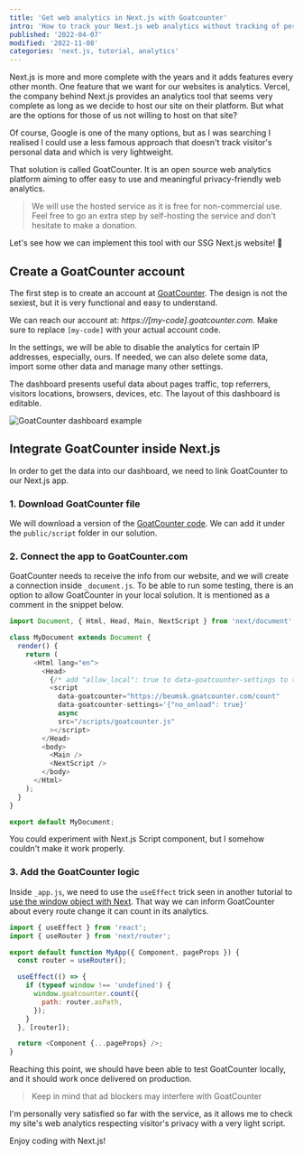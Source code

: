 ```yaml
---
title: 'Get web analytics in Next.js with Goatcounter'
intro: 'How to track your Next.js web analytics without tracking of personal data with Goatcounter'
published: '2022-04-07'
modified: '2022-11-08'
categories: 'next.js, tutorial, analytics'
---
```



Next.js is more and more complete with the years and it adds features every other month. One feature that we want for our websites is analytics. Vercel, the company behind Next.js provides an analytics tool that seems very complete as long as we decide to host our site on their platform. But what are the options for those of us not willing to host on that site?

Of course, Google is one of the many options, but as I was searching I realised I could use a less famous approach that doesn't track visitor's personal data and which is very lightweight.

That solution is called GoatCounter. It is an open source web analytics platform aiming to offer easy to use and meaningful privacy-friendly web analytics.

> We will use the hosted service as it is free for non-commercial use. Feel free to go an extra step by self-hosting the service and don't hesitate to make a donation.

Let's see how we can implement this tool with our SSG Next.js website! 🚀

## Create a GoatCounter account

The first step is to create an account at <a href="https://goatcounter.com/signup" target="_blank">GoatCounter</a>.
The design is not the sexiest, but it is very functional and easy to understand.

We can reach our account at: _https://[my-code].goatcounter.com_. Make sure to replace `[my-code]` with your actual account code.

In the settings, we will be able to disable the analytics for certain IP addresses, especially, ours.
If needed, we can also delete some data, import some other data and manage many other settings.

The dashboard presents useful data about pages traffic, top referrers, visitors locations, browsers, devices, etc. The layout of this dashboard is editable.

![GoatCounter dashboard example](/images/content/goatcounter-example.png)

## Integrate GoatCounter inside Next.js

In order to get the data into our dashboard, we need to link GoatCounter to our Next.js app.

### 1. Download GoatCounter file

We will download a version of the <a href="https://gc.zgo.at/count.js" target="_blank">GoatCounter code</a>.
We can add it under the `public/script` folder in our solution.

### 2. Connect the app to GoatCounter.com

GoatCounter needs to receive the info from our website, and we will create a connection inside `_document.js`. To be able to run some testing, there is an option to allow GoatCounter in your local solution. It is mentioned as a comment in the snippet below.

```js
import Document, { Html, Head, Main, NextScript } from 'next/document';

class MyDocument extends Document {
  render() {
    return (
      <Html lang="en">
        <Head>
          {/* add "allow_local": true to data-goatcounter-settings to test in local env */}
          <script
            data-goatcounter="https://beumsk.goatcounter.com/count"
            data-goatcounter-settings='{"no_onload": true}'
            async
            src="/scripts/goatcounter.js"
          ></script>
        </Head>
        <body>
          <Main />
          <NextScript />
        </body>
      </Html>
    );
  }
}

export default MyDocument;
```

You could experiment with Next.js Script component, but I somehow couldn't make it work properly.

### 3. Add the GoatCounter logic

Inside `_app.js`, we need to use the `useEffect` trick seen in another tutorial to [use the window object with Next](/blog/fix-the-window-is-not-defined-error). That way we can inform GoatCounter about every route change it can count in its analytics.

```js
import { useEffect } from 'react';
import { useRouter } from 'next/router';

export default function MyApp({ Component, pageProps }) {
  const router = useRouter();

  useEffect(() => {
    if (typeof window !== 'undefined') {
      window.goatcounter.count({
        path: router.asPath,
      });
    }
  }, [router]);

  return <Component {...pageProps} />;
}
```

Reaching this point, we should have been able to test GoatCounter locally, and it should work once delivered on production.

> Keep in mind that ad blockers may interfere with GoatCounter

I'm personally very satisfied so far with the service, as it allows me to check my site's web analytics respecting visitor's privacy with a very light script.

Enjoy coding with Next.js!

